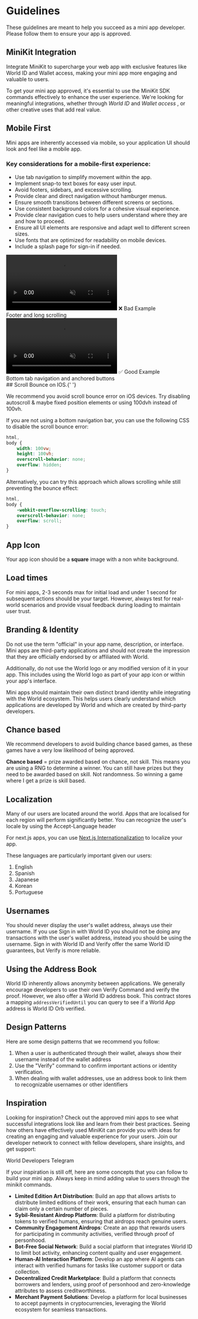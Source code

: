 
# Guidelines

These guidelines are meant to help you succeed as a mini app developer. Please follow them to ensure your app is approved.

## MiniKit Integration

Integrate MiniKit to supercharge your web app with exclusive features like World ID and Wallet access, making your mini app more engaging and valuable to users.

To get your mini app approved, it's essential to use the MiniKit SDK commands effectively to enhance the user experience.
We're looking for meaningful integrations, whether through _World ID_ and _Wallet access_ , or other creative uses that add real value.

## Mobile First

Mini apps are inherently accessed via mobile, so your application UI should look and feel like a mobile app.

### Key considerations for a mobile-first experience:

-   Use tab navigation to simplify movement within the app.
-   Implement snap-to text boxes for easy user input.
-   Avoid footers, sidebars, and excessive scrolling.
-   Provide clear and direct navigation without hamburger menus.
-   Ensure smooth transitions between different screens or sections.
-   Use consistent background colors for a cohesive visual experience.
-   Provide clear navigation cues to help users understand where they are and how to proceed.
-   Ensure all UI elements are responsive and adapt well to different screen sizes.
-   Use fonts that are optimized for readability on mobile devices.
-   Include a splash page for sign-in if needed.

<div className="grid grid-cols-2">
	<div className="grid justify-items-center text-center">
		<video className="m-auto" width="300" autoPlay muted loop playsInline>
			<source src="/images/docs/mini-apps/guidelines/bad-compressed.mp4" type="video/mp4" />
			Your browser does not support the video tag.
		</video>
		❌ Bad Example <br /> Footer and long scrolling
	</div>
	<div className="grid justify-items-center text-center">
		<video className="m-auto" width="300" autoPlay muted loop playsInline>
			<source src="/images/docs/mini-apps/guidelines/good-compressed.mp4" type="video/mp4" />
			Your browser does not support the video tag.
		</video>
		✅ Good Example <br /> Bottom tab navigation and anchored buttons
	</div>
</div>
## Scroll Bounce on IOS.{' '}

We recommend you avoid scroll bounce error on iOS devices. Try disabling autoscroll & maybe fixed position elements or using 100dvh instead of 100vh.

If you are not using a bottom navigation bar, you can use the following CSS to disable the scroll bounce error:

```css
html,
body {
	width: 100vw;
	height: 100vh;
	overscroll-behavior: none;
	overflow: hidden;
}
```

Alternatively, you can try this approach which allows scrolling while still preventing the bounce effect:

```css
html,
body {
	-webkit-overflow-scrolling: touch;
	overscroll-behavior: none;
	overflow: scroll;
}
```

## App Icon

Your app icon should be a **square** image with a non white background.

## Load times

For mini apps, 2-3 seconds max for initial load and under 1 second for subsequent actions should be your target.
However, always test for real-world scenarios and provide visual feedback during loading to maintain user trust.

## Branding & Identity

Do not use the term "official" in your app name, description, or interface. Mini apps are third-party applications and should not create the impression that they are officially endorsed by or affiliated with World.

Additionally, do not use the World logo or any modified version of it in your app. This includes using the World logo as part of your app icon or within your app's interface.

Mini apps should maintain their own distinct brand identity while integrating with the World ecosystem. This helps users clearly understand which applications are developed by World and which are created by third-party developers.

## Chance based

We recommend developers to avoid building chance based games, as these games have a very low likelihood of being approved.

**Chance based** = prize awarded based on chance, not skill. This means you are using a RNG to determine a winner.
You can still have prizes but they need to be awarded based on skill. Not randomness. So winning a game where I get a prize is skill based.

## Localization

Many of our users are located around the world. Apps that are localised for each region will perform significantly better.
You can recognize the user's locale by using the <Link href="https://developer.mozilla.org/en-US/docs/Web/HTTP/Headers/Accept-Language">Accept-Language</Link> header

For next.js apps, you can use [Next.js Internationalization](https://nextjs.org/docs/app/building-your-application/routing/internationalization) to localize your app.

These languages are particularly important given our users:

1. English
2. Spanish
3. Japanese
4. Korean
5. Portuguese

## Usernames

You should never display the user's wallet address, always use their username.
If you use Sign in with World ID you should not be doing any transactions with the user's wallet address, instead you should be using the username.
Sign in with World ID and Verify offer the same World ID guarantees, but Verify is more reliable.

## Using the Address Book

World ID inherently allows anonymity between applications. We generally encourage
developers to use their own Verify Command and verify the proof. However, we also offer a World ID
address book. This contract stores a mapping `addressVerifiedUntil` you can query to see if a World App
address is World ID Orb verified.

## Design Patterns

Here are some design patterns that we recommend you follow:

1. When a user is authenticated through their wallet, always show their username instead of the wallet address
2. Use the "Verify" command to confirm important actions or identity verification.
3. When dealing with wallet addresses, use an address book to link them to recognizable usernames or other identifiers

## Inspiration

Looking for inspiration? Check out the approved mini apps to see what successful integrations look like and learn from their best practices.
Seeing how others have effectively used MiniKit can provide you with ideas for creating an engaging and valuable experience for your users.
Join our developer network to connect with fellow developers, share insights, and get support:

<Link href="https://t.me/worldcoindevelopers">World Developers Telegram</Link>

If your inspiration is still off, here are some concepts that you can follow to build your mini app. Always keep in mind adding value to users through the minikit commands.

-   **Limited Edition Art Distribution**: Build an app that allows artists to distribute limited editions of their work, ensuring that each human can claim only a certain number of pieces.
-   **Sybil-Resistant Airdrop Platform**: Build a platform for distributing tokens to verified humans, ensuring that airdrops reach genuine users.
-   **Community Engagement Airdrops**: Create an app that rewards users for participating in community activities, verified through proof of personhood.
-   **Bot-Free Social Network**: Build a social platform that integrates World ID to limit bot activity, enhancing content quality and user engagement.
-   **Human-AI Interaction Platform**: Develop an app where AI agents can interact with verified humans for tasks like customer support or data collection.
-   **Decentralized Credit Marketplace**: Build a platform that connects borrowers and lenders, using proof of personhood and zero-knowledge attributes to assess creditworthiness.
-   **Merchant Payment Solutions**: Develop a platform for local businesses to accept payments in cryptocurrencies, leveraging the World ecosystem for seamless transactions.
